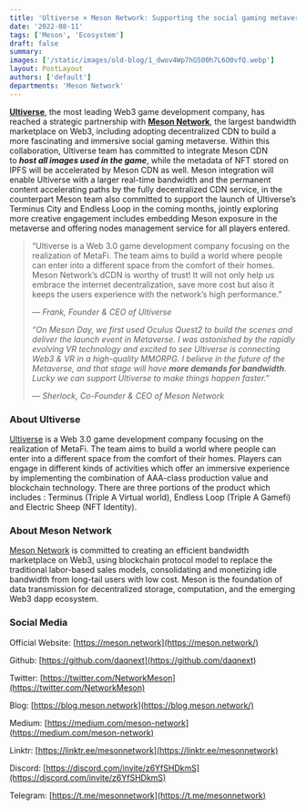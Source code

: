 ```yaml
---
title: 'Ultiverse × Meson Network: Supporting the social gaming metaverse in Web3'
date: '2022-08-11'
tags: ['Meson', 'Ecosystem']
draft: false
summary:
images: ['/static/images/old-blog/1_dwov4Wp7hG500h7L6O0vfQ.webp']
layout: PostLayout
authors: ['default']
departments: 'Meson Network'
---
```


**[Ultiverse](https://www.ultiverse.io/)**, the most leading Web3 game development company, has reached a strategic partnership with **[Meson Network](https://meson.network/)**, the largest bandwidth marketplace on Web3, including adopting decentralized CDN to build a more fascinating and immersive social gaming metaverse. Within this collaboration, Ultiverse team has committed to integrate Meson CDN to **_host all images used in the game_**, while the metadata of NFT stored on IPFS will be accelerated by Meson CDN as well. Meson integration will enable Ultiverse with a larger real-time bandwidth and the permanent content accelerating paths by the fully decentralized CDN service, in the counterpart Meson team also committed to support the launch of Ultiverse’s Terminus City and Endless Loop in the coming months, jointly exploring more creative engagement includes embedding Meson exposure in the metaverse and offering nodes management service for all players entered.

> “Ultiverse is a Web 3.0 game development company focusing on the realization of MetaFi. The team aims to build a world where people can enter into a different space from the comfort of their homes. Meson Network’s dCDN is worthy of trust! It will not only help us embrace the internet decentralization, save more cost but also it keeps the users experience with the network’s high performance.”
>
> _— Frank, Founder & CEO of Ultiverse_
>
> _“On Meson Day, we first used Oculus Quest2 to build the scenes and deliver the launch event in Metaverse. I was astonished by the rapidly evolving VR technology and excited to see Ultiverse is connecting Web3 & VR in a high-quality MMORPG. I believe in the future of the Metaverse, and that stage will have **more demands for bandwidth**. Lucky we can support Ultiverse to make things happen faster.”_
>
> _— Sherlock, Co-Founder & CEO of Meson Network_

### **About Ultiverse**

[Ultiverse](https://www.ultiverse.io/) is a Web 3.0 game development company focusing on the realization of MetaFi. The team aims to build a world where people can enter into a different space from the comfort of their homes. Players can engage in different kinds of activities which offer an immersive experience by implementing the combination of AAA-class production value and blockchain technology. There are three portions of the product which includes : Terminus (Triple A Virtual world), Endless Loop (Triple A Gamefi) and Electric Sheep (NFT Identity).

### **About Meson Network**

[Meson Network](https://meson.network/) is committed to creating an efficient bandwidth marketplace on Web3, using blockchain protocol model to replace the traditional labor-based sales models, consolidating and monetizing idle bandwidth from long-tail users with low cost. Meson is the foundation of data transmission for decentralized storage, computation, and the emerging Web3 dapp ecosystem.

### **Social Media**

Official Website: [https://meson.network](https://meson.network/)

Github: [https://github.com/daqnext](https://github.com/daqnext)

Twitter: [https://twitter.com/NetworkMeson](https://twitter.com/NetworkMeson)

Blog: [https://blog.meson.network](https://blog.meson.network/)

Medium: [https://medium.com/meson-network](https://medium.com/meson-network)

Linktr: [https://linktr.ee/mesonnetwork](https://linktr.ee/mesonnetwork)

Discord: [https://discord.com/invite/z6YfSHDkmS](https://discord.com/invite/z6YfSHDkmS)

Telegram: [https://t.me/mesonnetwork](https://t.me/mesonnetwork)
